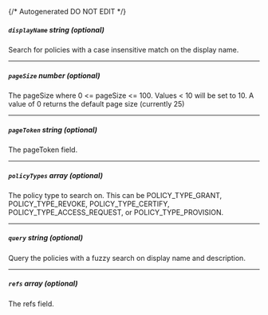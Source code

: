 {/* Autogenerated DO NOT EDIT  */}
##### `displayName` _string (optional)_
Search for policies with a case insensitive match on the display name.

---
##### `pageSize` _number (optional)_
The pageSize where 0 \<\= pageSize \<\= 100. Values \< 10 will be set to 10. A value of 0 returns the default page size (currently 25)

---
##### `pageToken` _string (optional)_
The pageToken field.

---
##### `policyTypes` _array (optional)_
The policy type to search on. This can be POLICY_TYPE_GRANT, POLICY_TYPE_REVOKE, POLICY_TYPE_CERTIFY, POLICY_TYPE_ACCESS_REQUEST, or POLICY_TYPE_PROVISION.

---
##### `query` _string (optional)_
Query the policies with a fuzzy search on display name and description.

---
##### `refs` _array (optional)_
The refs field.


